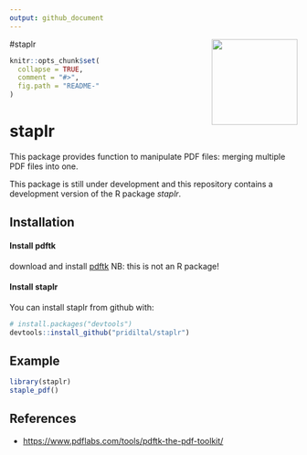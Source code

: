 ```yaml
---
output: github_document
---
```

#staplr <img src="logo.png" align="right" height="150" />

<!-- README.md is generated from README.Rmd. Please edit that file -->

```r
knitr::opts_chunk$set(
  collapse = TRUE,
  comment = "#>",
  fig.path = "README-"
)
```

# staplr

This package provides function to manipulate PDF files: 
merging multiple PDF files into one.


This package is still under development and this repository contains a development version of the R package *staplr*.

## Installation

#### Install pdftk

download and install [pdftk](https://www.pdflabs.com/tools/pdftk-the-pdf-toolkit/) NB: this is not an R package!

#### Install staplr
You can install staplr from github with:

```r
# install.packages("devtools")
devtools::install_github("pridiltal/staplr")
```


## Example
```r
library(staplr)
staple_pdf()
```

## References

- [https://www.pdflabs.com/tools/pdftk-the-pdf-toolkit/](https://www.pdflabs.com/tools/pdftk-the-pdf-toolkit/)
